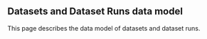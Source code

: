 ## Datasets and Dataset Runs data model

This page describes the data model of datasets and dataset runs.


<DatasetsDataModel />